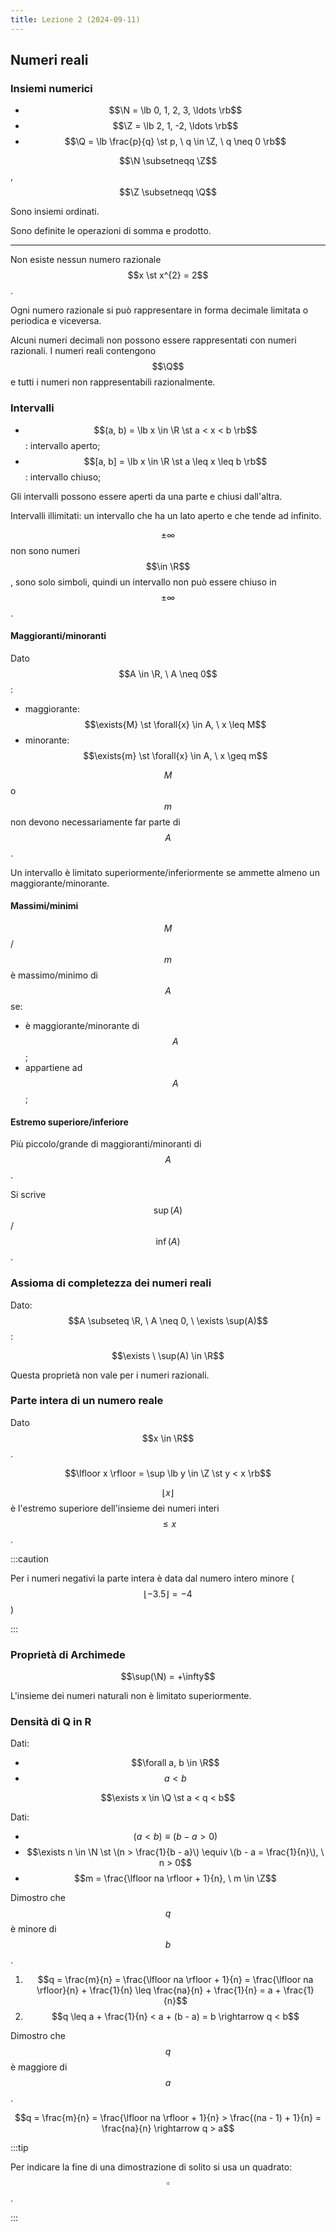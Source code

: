 ```yaml
---
title: Lezione 2 (2024-09-11)
---
```



## Numeri reali

### Insiemi numerici

- $$\N = \lb 0, 1, 2, 3, \ldots \rb$$
- $$\Z = \lb 2, 1, -2, \ldots \rb$$
- $$\Q = \lb \frac{p}{q} \st p, \ q \in \Z, \ q \neq 0 \rb$$

$$\N \subsetneqq \Z$$, $$\Z \subsetneqq \Q$$

Sono insiemi ordinati.

Sono definite le operazioni di somma e prodotto.

---

Non esiste nessun numero razionale $$x \st x^{2} = 2$$.

Ogni numero razionale si può rappresentare in forma decimale limitata o
periodica e viceversa.

Alcuni numeri decimali non possono essere rappresentati con numeri razionali. I
numeri reali contengono $$\Q$$ e tutti i numeri non rappresentabili
razionalmente.

### Intervalli

- $$(a, b) = \lb x \in \R \st a < x < b \rb$$: intervallo aperto;
- $$[a, b] = \lb x \in \R \st a \leq x \leq b \rb$$: intervallo chiuso;

Gli intervalli possono essere aperti da una parte e chiusi dall'altra.

Intervalli illimitati: un intervallo che ha un lato aperto e che tende ad
infinito.

$$\pm \infty$$ non sono numeri $$\in \R$$, sono solo simboli, quindi un
intervallo non può essere chiuso in $$\pm \infty$$.

#### Maggioranti/minoranti

Dato $$A \in \R, \ A \neq 0$$:

- maggiorante: $$\exists{M} \st \forall{x} \in A, \ x \leq M$$
- minorante: $$\exists{m} \st \forall{x} \in A, \ x \geq m$$

$$M$$ o $$m$$ non devono necessariamente far parte di $$A$$.

Un intervallo è limitato superiormente/inferiormente se ammette almeno un
maggiorante/minorante.

#### Massimi/minimi

$$M$$/$$m$$ è massimo/minimo di $$A$$ se:

- è maggiorante/minorante di $$A$$;
- appartiene ad $$A$$;

#### Estremo superiore/inferiore

Più piccolo/grande di maggioranti/minoranti di $$A$$.

Si scrive $$\sup(A)$$/$$\inf(A)$$.

### Assioma di completezza dei numeri reali

Dato: $$A \subseteq \R, \ A \neq 0, \ \exists \sup(A)$$:

$$\exists \ \sup(A) \in \R$$

Questa proprietà non vale per i numeri razionali.

### Parte intera di un numero reale

Dato $$x \in \R$$.

$$\lfloor x \rfloor = \sup \lb y \in \Z \st y < x \rb$$

$$\lfloor x \rfloor$$ è l'estremo superiore dell'insieme dei numeri interi
$$\leq x$$.

:::caution

Per i numeri negativi la parte intera è data dal numero intero minore
($$\lfloor -3.5 \rfloor = -4$$)

:::

### Proprietà di Archimede

$$\sup(\N) = +\infty$$

L'insieme dei numeri naturali non è limitato superiormente.

### Densità di Q in R

Dati:

- $$\forall a, b \in \R$$
- $$a < b$$

$$\exists x \in \Q \st a < q < b$$

<Card title="Dimostrazione">

Dati:

- $$(a < b) \equiv (b - a > 0)$$
- $$\exists n \in \N \st \(n > \frac{1}{b - a}\) \equiv \(b - a = \frac{1}{n}\), \ n > 0$$
- $$m = \frac{\lfloor na \rfloor + 1}{n}, \ m \in \Z$$

Dimostro che $$q$$ è minore di $$b$$.

<Steps>

1. $$q = \frac{m}{n} = \frac{\lfloor na \rfloor + 1}{n} = \frac{\lfloor na \rfloor}{n} + \frac{1}{n} \leq \frac{na}{n} + \frac{1}{n} = a + \frac{1}{n}$$
2. $$q \leq a + \frac{1}{n} < a + (b - a) = b \rightarrow q < b$$

</Steps>

Dimostro che $$q$$ è maggiore di $$a$$.

$$q = \frac{m}{n} = \frac{\lfloor na \rfloor + 1}{n} > \frac{(na - 1) + 1}{n} = \frac{na}{n} \rightarrow q > a$$

</Card>

:::tip

Per indicare la fine di una dimostrazione di solito si usa un quadrato:
$$\square$$.

:::
